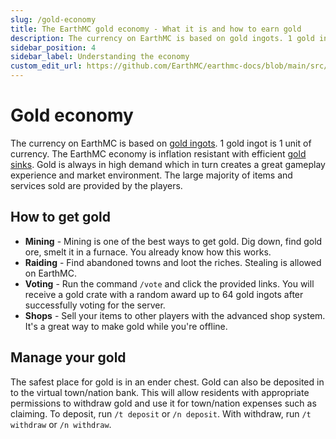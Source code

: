 ---
slug: /gold-economy
title: The EarthMC gold economy - What it is and how to earn gold
description: The currency on EarthMC is based on gold ingots. 1 gold ingot is 1 unit of currency. Learn more about how the EarthMC economy works and how to earn more gold.
sidebar_position: 4
sidebar_label: Understanding the economy
custom_edit_url: https://github.com/EarthMC/earthmc-docs/blob/main/src/docs/gold-economy.mdx
---
# Gold economy
The currency on EarthMC is based on [gold ingots](https://minecraft.fandom.com/wiki/Gold_Ingot). 1 gold ingot is 1 unit of currency. The EarthMC economy is inflation resistant with efficient [gold sinks](https://en.wikipedia.org/wiki/Gold_sink). Gold is always in high demand which in turn creates a great gameplay experience and market environment. The large majority of items and services sold are provided by the players.

## How to get gold
* **Mining** - Mining is one of the best ways to get gold. Dig down, find gold ore, smelt it in a furnace. You already know how this works.
* **Raiding** - Find abandoned towns and loot the riches. Stealing is allowed on EarthMC.
* **Voting** - Run the command `/vote` and click the provided links. You will receive a gold crate with a random award up to 64 gold ingots after successfully voting for the server.
* **Shops** - Sell your items to other players with the advanced shop system. It's a great way to make gold while you're offline.

## Manage your gold
The safest place for gold is in an ender chest. Gold can also be deposited in to the virtual town/nation bank. This will allow residents with appropriate permissions to withdraw gold and use it for town/nation expenses such as claiming. To deposit, run `/t deposit` or `/n deposit`. With withdraw, run `/t withdraw` or `/n withdraw`. 
